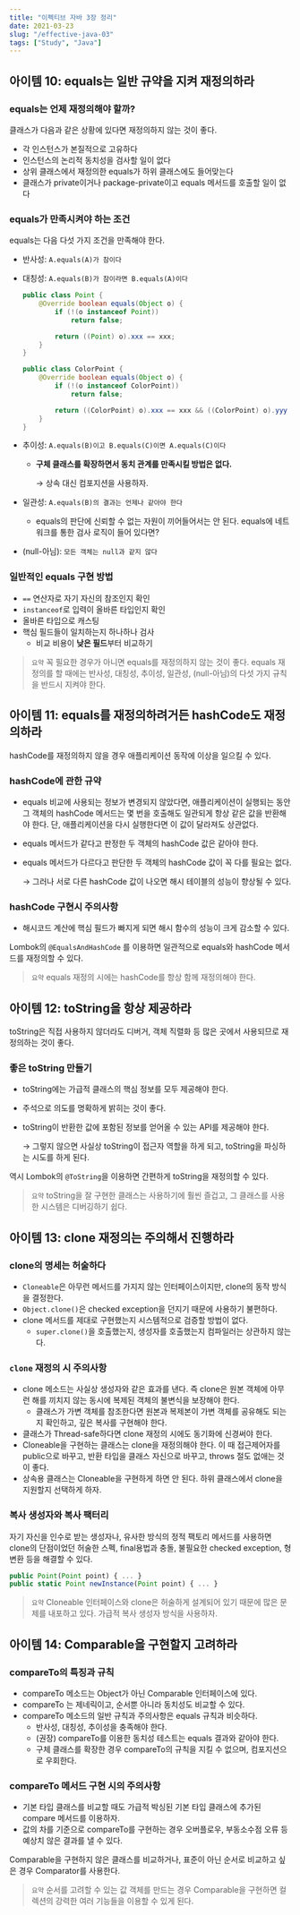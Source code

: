 ```yaml
---
title: "이펙티브 자바 3장 정리"
date: 2021-03-23
slug: "/effective-java-03"
tags: ["Study", "Java"]
---
```


## 아이템 10: equals는 일반 규약을 지켜 재정의하라

### equals는 언제 재정의해야 할까?

클래스가 다음과 같은 상황에 있다면 재정의하지 않는 것이 좋다.

- 각 인스턴스가 본질적으로 고유하다
- 인스턴스의 논리적 동치성을 검사할 일이 없다
- 상위 클래스에서 재정의한 equals가 하위 클래스에도 들어맞는다
- 클래스가 private이거나 package-private이고 equals 메서드를 호출할 일이 없다

### equals가 만족시켜야 하는 조건

equals는 다음 다섯 가지 조건을 만족해야 한다.

- 반사성: `A.equals(A)가 참이다`
- 대칭성: `A.equals(B)가 참이라면 B.equals(A)이다`

    ```java
    public class Point {
    	@Override boolean equals(Object o) {
    		if (!(o instanceof Point))
    			return false;

    		return ((Point) o).xxx == xxx;
    	}
    }

    public class ColorPoint {
    	@Override boolean equals(Object o) {
    		if (!(o instanceof ColorPoint))
    			return false;

    		return ((ColorPoint) o).xxx == xxx && ((ColorPoint) o).yyy == yyy;
    	}
    }
    ```

- 추이성: `A.equals(B)이고 B.equals(C)이면 A.equals(C)이다`
    - **구체 클래스를 확장하면서 동치 관계를 만족시킬 방법은 없다.**

        → 상속 대신 컴포지션을 사용하자.

- 일관성: `A.equals(B)의 결과는 언제나 같아야 한다`
    - equals의 판단에 신뢰할 수 없는 자원이 끼어들어서는 안 된다.
    equals에 네트워크를 통한 검사 로직이 들어 있다면?
- (null-아님): `모든 객체는 null과 같지 않다`

### 일반적인 equals 구현 방법

- `==` 연산자로 자기 자신의 참조인지 확인
- `instanceof`로 입력이 올바른 타입인지 확인
- 올바른 타입으로 캐스팅
- 핵심 필드들이 일치하는지 하나하나 검사
    - 비교 비용이 **낮은 필드**부터 비교하기

> `요약` 꼭 필요한 경우가 아니면 equals를 재정의하지 않는 것이 좋다. equals 재정의를 할 때에는 반사성, 대칭성, 추이성, 일관성, (null-아님)의 다섯 가지 규칙을 반드시 지켜야 한다.

## 아이템 11: equals를 재정의하려거든 hashCode도 재정의하라

hashCode를 재정의하지 않을 경우 애플리케이션 동작에 이상을 일으킬 수 있다.

### hashCode에 관한 규약

- equals 비교에 사용되는 정보가 변경되지 않았다면, 애플리케이션이 실행되는 동안 그 객체의 hashCode 메서드는 몇 번을 호출해도 일관되게 항상 같은 값을 반환해야 한다. 단, 애플리케이션을 다시 실행한다면 이 값이 달라져도 상관없다.
- equals 메서드가 같다고 판정한 두 객체의 hashCode 값은 같아야 한다.
- equals 메서드가 다르다고 판단한 두 객체의 hashCode 값이 꼭 다를 필요는 없다.

    → 그러나 서로 다른 hashCode 값이 나오면 해시 테이블의 성능이 향상될 수 있다.

### hashCode 구현시 주의사항

- 해시코드 계산에 핵심 필드가 빠지게 되면 해시 함수의 성능이 크게 감소할 수 있다.

Lombok의 `@EqualsAndHashCode` 를 이용하면 일관적으로 equals와 hashCode 메서드를 재정의할 수 있다.

> `요약` equals 재정의 시에는 hashCode를 항상 함께 재정의해야 한다.

## 아이템 12: toString을 항상 제공하라

toString은 직접 사용하지 않더라도 디버거, 객체 직렬화 등 많은 곳에서 사용되므로 재정의하는 것이 좋다.

### 좋은 toString 만들기

- toString에는 가급적 클래스의 핵심 정보를 모두 제공해야 한다.
- 주석으로 의도를 명확하게 밝히는 것이 좋다.
- toString이 반환한 값에 포함된 정보를 얻어올 수 있는 API를 제공해야 한다.

    → 그렇지 않으면 사실상 toString이 접근자 역할을 하게 되고, toString을 파싱하는 시도를 하게 된다.

역시 Lombok의 `@ToString`을 이용하면 간편하게 toString을 재정의할 수 있다.

> `요약` toString을 잘 구현한 클래스는 사용하기에 훨씬 즐겁고, 그 클래스를 사용한 시스템은 디버깅하기 쉽다.

## 아이템 13: clone 재정의는 주의해서 진행하라

### clone의 명세는 허술하다

- `Cloneable`은 아무런 메서드를 가지지 않는 인터페이스이지만, clone의 동작 방식을 결정한다.
- `Object.clone()`은 checked exception을 던지기 때문에 사용하기 불편하다.
- clone 메서드를 제대로 구현했는지 시스템적으로 검증할 방법이 없다.
    - `super.clone()`을 호출했는지, 생성자를 호출했는지 컴파일러는 상관하지 않는다.

### `clone` 재정의 시 주의사항

- clone 메소드는 사실상 생성자와 같은 효과를 낸다. 즉 clone은 원본 객체에 아무런 해를 끼치지 않는 동시에 복제된 객체의 불변식을 보장해야 한다.
    - 클래스가 가변 객체를 참조한다면 원본과 복제본이 가변 객체를 공유해도 되는지 확인하고, 깊은 복사를 구현해야 한다.
- 클래스가 Thread-safe하다면 clone 재정의 시에도 동기화에 신경써야 한다.
- Cloneable을 구현하는 클래스는 clone을 재정의해야 한다. 이 때 접근제어자를 public으로 바꾸고, 반환 타입을 클래스 자신으로 바꾸고, throws 절도 없애는 것이 좋다.
- 상속용 클래스는 Cloneable을 구현하게 하면 안 된다. 하위 클래스에서 clone을 지원할지 선택하게 하자.

### 복사 생성자와 복사 팩터리

자기 자신을 인수로 받는 생성자나, 유사한 방식의 정적 팩토리 메서드를 사용하면 clone의 단점이었던 허술한 스펙, final용법과 충돌, 불필요한 checked exception, 형변환 등을 해결할 수 있다.

```jsx
public Point(Point point) { ... }
public static Point newInstance(Point point) { ... }
```

> `요약` Cloneable 인터페이스와 clone은 허술하게 설계되어 있기 때문에 많은 문제를 내포하고 있다. 가급적 복사 생성자 방식을 사용하자.

## 아이템 14: Comparable을 구현할지 고려하라

### compareTo의 특징과 규칙

- compareTo 메소드는 Object가 아닌 Comparable 인터페이스에 있다.
- compareTo 는 제네릭이고, 순서뿐 아니라 동치성도 비교할 수 있다.
- compareTo 메소드의 일반 규칙과 주의사항은 equals 규칙과 비슷하다.
    - 반사성, 대칭성, 추이성을 충족해야 한다.
    - (권장) compareTo를 이용한 동치성 테스트는 equals 결과와 같아야 한다.
    - 구체 클래스를 확장한 경우 compareTo의 규칙을 지킬 수 없으며, 컴포지션으로 우회한다.

### compareTo 메서드 구현 시의 주의사항

- 기본 타입 클래스를 비교할 때도 가급적 박싱된 기본 타입 클래스에 추가된 compare 메서드를 이용하자.
- 값의 차를 기준으로 compareTo를 구현하는 경우 오버플로우, 부동소수점 오류 등 예상치 않은 결과를 낼 수 있다.

Comparable을 구현하지 않은 클래스를 비교하거나, 표준이 아닌 순서로 비교하고 싶은 경우 Comparator를 사용한다.

> `요약` 순서를 고려할 수 있는 값 객체를 만드는 경우 Comparable을 구현하면 컬렉션의 강력한 여러 기능들을 이용할 수 있게 된다.